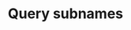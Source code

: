 ---
title: "Query subnames"
openapi: "/openapi/offchain-openapi.json POST /api/v1/subnames/search"
---